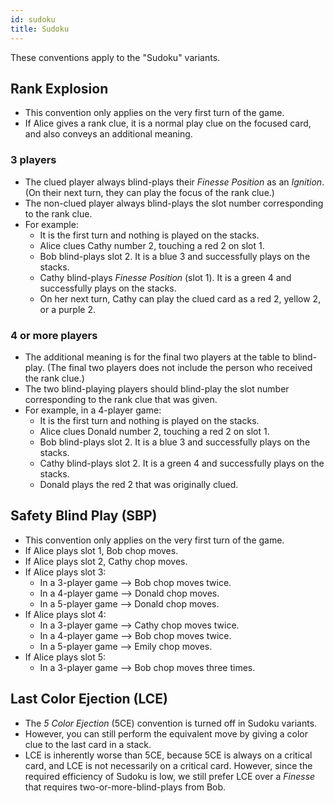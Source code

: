 ```yaml
---
id: sudoku
title: Sudoku
---
```


These conventions apply to the "Sudoku" variants.

## Rank Explosion

- This convention only applies on the very first turn of the game.
- If Alice gives a rank clue, it is a normal play clue on the focused card, and also conveys an additional meaning.

### 3 players

- The clued player always blind-plays their _Finesse Position_ as an _Ignition_. (On their next turn, they can play the focus of the rank clue.)
- The non-clued player always blind-plays the slot number corresponding to the rank clue.
- For example:
  - It is the first turn and nothing is played on the stacks.
  - Alice clues Cathy number 2, touching a red 2 on slot 1.
  - Bob blind-plays slot 2. It is a blue 3 and successfully plays on the stacks.
  - Cathy blind-plays _Finesse Position_ (slot 1). It is a green 4 and successfully plays on the stacks.
  - On her next turn, Cathy can play the clued card as a red 2, yellow 2, or a purple 2.

### 4 or more players

- The additional meaning is for the final two players at the table to blind-play. (The final two players does not include the person who received the rank clue.)
- The two blind-playing players should blind-play the slot number corresponding to the rank clue that was given.
- For example, in a 4-player game:
  - It is the first turn and nothing is played on the stacks.
  - Alice clues Donald number 2, touching a red 2 on slot 1.
  - Bob blind-plays slot 2. It is a blue 3 and successfully plays on the stacks.
  - Cathy blind-plays slot 2. It is a green 4 and successfully plays on the stacks.
  - Donald plays the red 2 that was originally clued.

## Safety Blind Play (SBP)

- This convention only applies on the very first turn of the game.
- If Alice plays slot 1, Bob chop moves.
- If Alice plays slot 2, Cathy chop moves.
- If Alice plays slot 3:
  - In a 3-player game --> Bob chop moves twice.
  - In a 4-player game --> Donald chop moves.
  - In a 5-player game --> Donald chop moves.
- If Alice plays slot 4:
  - In a 3-player game --> Cathy chop moves twice.
  - In a 4-player game --> Bob chop moves twice.
  - In a 5-player game --> Emily chop moves.
- If Alice plays slot 5:
  - In a 3-player game --> Bob chop moves three times.

## Last Color Ejection (LCE)

- The _5 Color Ejection_ (5CE) convention is turned off in Sudoku variants.
- However, you can still perform the equivalent move by giving a color clue to the last card in a stack.
- LCE is inherently worse than 5CE, because 5CE is always on a critical card, and LCE is not necessarily on a critical card. However, since the required efficiency of Sudoku is low, we still prefer LCE over a _Finesse_ that requires two-or-more-blind-plays from Bob.
